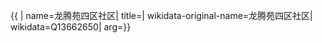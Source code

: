 {{ {{{1|PRC admin/showdata}}}|
name=龙腾苑四区社区|
title=|
wikidata-original-name=龙腾苑四区社区|
wikidata=Q13662650|
arg={{{arg|}}}}}